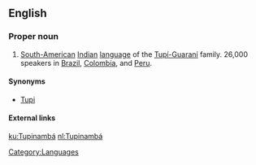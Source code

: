 ==English==

===Proper noun===
{{en-proper noun}}

# [[South American|South-American]] [[Indian]] [[language]] of the [[w:Tupí-Guaraní|Tupí-Guaraní]] family. 26,000 speakers in [[w:Brazil|Brazil]], [[w:Colombia|Colombia]], and [[w:Peru|Peru]].

====Synonyms====
*[[Tupi]]

====External links====
{{ethnologue|code=tpn}}

[[Category:Languages]]

[[ku:Tupinambá]]
[[nl:Tupinambá]]